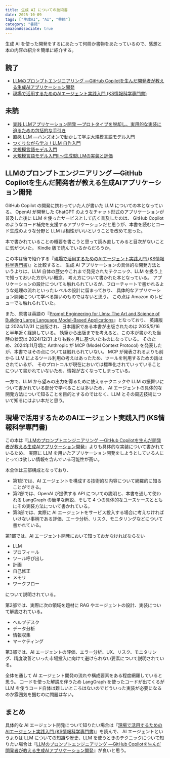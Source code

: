 ```yaml
---
title: 生成 AI についての技術書
date: 2025-10-09
tags: ["生成AI", "AI", "書籍"]
category: "書籍"
amazonAssociate: true
---
```


生成 AI を使った開発をするにあたって何冊か書物をあたっているので、感想と本の内容の紹介を簡単に紹介する。

## 読了

- [LLMのプロンプトエンジニアリング ―GitHub Copilotを生んだ開発者が教える生成AIアプリケーション開発](https://amzn.to/46Mahsh)
- [現場で活用するためのAIエージェント実践入門 (KS情報科学専門書)](https://amzn.to/4h2sk0R)

## 未読

- [実践 LLMアプリケーション開発 ―プロトタイプを脱却し、実用的な実装に迫るための包括的な手引き ](https://amzn.to/46SWIWE)
- [直感 LLM ―ハンズオンで動かして学ぶ大規模言語モデル入門](https://amzn.to/4o4uxM9)
- [つくりながら学ぶ！LLM 自作入門](https://amzn.to/471JYwX)
- [大規模言語モデル入門](https://amzn.to/4q34pCw)
- [大規模言語モデル入門Ⅱ〜生成型LLMの実装と評価 ](https://amzn.to/4nTDec4)

## LLMのプロンプトエンジニアリング ―GitHub Copilotを生んだ開発者が教える生成AIアプリケーション開発

GitHub Copilot の開発に携わっていた人が書いた LLM についての本となっている。
OpenAI が開発した ChatGPT のようなチャット形式のアプリケーションが普及した後に LLM を使ったサービスとして広く普及したのは、
GitHub Copilot のようなコード補完を支援するアプリケーションだと思うが、本書を読むとコード生成のような分野と LLM は相性がいいということを改めて思った。

本で書かれていることの概要を書こうと思って読み直してみると目次がないことに気がついた。
Kindle 版で読んでいるからだろうか。

この本は後で紹介する『[現場で活用するためのAIエージェント実践入門 (KS情報科学専門書)](https://amzn.to/4h2sk0R)』と比較すると、
生成 AI アプリケーションの具体的な開発方法というよりは、LLM 自体の歴史やこれまで発見されたテクニック、LLM を扱う上で知っておいた方がいい概念、
考え方について書かれた本となっている。
アプリケーションの設計についても触れられているが、フローチャートで書かれるような処理の流れといったレベルの設計に留まっており、
具体的なアプリケーション開発について学べる類いのものではないと思う。
この点は Amazon のレビューでも触れられていた。

また、原書は英語の『[Prompt Engineering for Llms: The Art and Science of Building Large Language Model-Based Applications](https://amzn.to/48qRxQj)』となっており、
英語版は 2024/12/31 に出版され、日本語訳である本書が出版されたのは 2025/5/16 と半年近く経過している。
執筆から出版までを考えると、この本が書かれた当時の状況は 2024/12/31 よりも数ヶ月に基づいたものになっている。
そのため、2024年11月頃に Anthropic が MCP (Model Context Protocol) を発表したが、本書ではその点については触れられていない。
MCP が発表されるよりも前から LLM によるツール利用の考えはあったため、ツールを利用するための話はされているが、
そのプロトコルが現在においては標準化されていっていることについて書かれていないため、情報が古くなってしまっている。

一方で、LLM から望みの出力を得るために使えるテクニックや LLM の振舞いについて書かれている部分で学べることは多いため、
AI エージェントの具体的な開発方法について知ることを目的とするのではなく、LLM とその周辺技術について知るにはよい本だと思う。

## 現場で活用するためのAIエージェント実践入門 (KS情報科学専門書)

この本は『[LLMのプロンプトエンジニアリング ―GitHub Copilotを生んだ開発者が教える生成AIアプリケーション開発](https://amzn.to/46I6qfR)』よりも具体的な実装について書かれているため、
実際に LLM を用いたアプリケーション開発をしようとしている人にとっては欲しい情報を含んでいる可能性が高い。

本全体は三部構成となっており、

- 第1部では、AI エージェントを構成する技術的な内容について網羅的に知ることができる。
- 第2部では、OpenAI が提供する API についての説明と、本書を通して使われる LangGraph の簡単な解説、そして 4 つの具体的なユースケースとともにその実装方法について書かれている。
- 第3部では、実際に AI エージェントをサービス投入する場合に考えなければいけない事柄である評価、エーラ分析、リスク、モニタリングなどについて書かれている。

第1部では、AI エージェント開発において知っておかなければならない

- LLM
- プロフィール
- ツール呼び出し
- 計画
- 自己修正
- メモリ
- ワークフロー

について説明されている。

第2部では、実際に次の領域を題材に RAG やエージェントの設計、実装について解説されている。

- ヘルプデスク
- データ分析
- 情報収集
- マーケティング

第3部では、AI エージェントの評価、エラー分析、UX、リスク、モニタリング、精度改善といった市場投入に向けて避けられない要素について説明されている。

全体を通して AI エージェント開発の流れや構成要素をある程度網羅していると思う。
コードを使った解説を伴うため LangGraph を使ったコードが出てくるが LLM を使うコード自体は難しいところはないのでどういった実装が必要になるのか雰囲気を掴むのに問題はない。

## まとめ

具体的な AI エージェント開発について知りたい場合は『[現場で活用するためのAIエージェント実践入門 (KS情報科学専門書)](https://amzn.to/4h2sk0R)』を読んで、
AI エージェントというよりは LLM についての知識や歴史、LLM を使うときのテクニックについて知りたい場合は『[LLMのプロンプトエンジニアリング ―GitHub Copilotを生んだ開発者が教える生成AIアプリケーション開発](https://amzn.to/46I6qfR)』が良いと思う。
